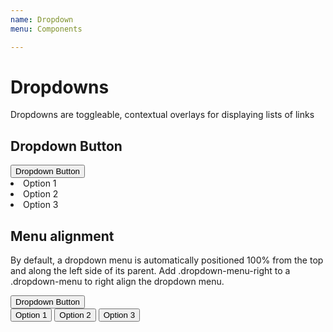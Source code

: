 ```yaml
---
name: Dropdown
menu: Components

---
```


# Dropdowns

Dropdowns are toggleable, contextual overlays for displaying lists of links

## Dropdown Button
<Playground>
<div class="d-flex align-items-center dropdown"> 
    <button class="btn btn-secondary btn-flat" role="button">Dropdown Button<i class="dci dci-chevron-down"></i></button>
    <ui class="dropdown-menu">
        <li class="dropdown-item" role="button">Option 1</li>
        <li class="dropdown-item" role="button">Option 2</li>
        <li class="dropdown-item" role="button">Option 3</li>
    </ui>
</div>
</Playground>

## Menu alignment

By default, a dropdown menu is automatically positioned 100% from the top and along the left side
 of its parent. Add .dropdown-menu-right to a .dropdown-menu to right align the dropdown menu.
<Playground>
<div class="btn-group"> 
    <button class="btn btn-secondary btn-flat" role="button" data-toggle="dropdown">Dropdown Button<i class="dci dci-chevron-down"></i></button>
    <div class="dropdown-menu dropdown-menu-right">
        <button class="dropdown-item" role="button">Option 1</button>
        <button class="dropdown-item" role="button">Option 2</button>
        <button class="dropdown-item" role="button">Option 3</button>
    </div>
</div>
</Playground>